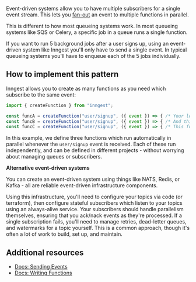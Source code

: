 Event-driven systems allow you to have multiple subscribers for a single event stream.  This lets you [fan-out](https://en.wikipedia.org/wiki/Fan-out_(software)#Message-oriented_middleware) an event to multiple functions in parallel.

This is different to how most queueing systems work.  In most queueing systems like SQS or Celery, a specific job in a queue runs a single function.

If you want to run 5 background jobs after a user signs up, using an event-driven system like Inngest you'll only have to send a single event.  In typical queueing systems you'll have to enqueue each of the 5 jobs individually.

## How to implement this pattern

Inngest allows you to create as many functions as you need which subscribe to the same event:

```typescript
import { createFunction } from "inngest";

const funcA = createFunction("user/signup", ({ event }) => { /* Your logic runs on signup here */ });
const funcB = createFunction("user/signup", ({ event }) => { /* And this function runs in parallel on signup */ });
const funcC = createFunction("user/signup", ({ event }) => { /* This function _also_ runs at the same time */ });
```

In this example, we define three functions which run automatically in parallel whenever the `user/signup` event is received.  Each of these run independently, and can be defined in different projects - without worrying about managing queues or subscribers.

**Alternative event-driven systems**

You can create an event-driven system using things like NATS, Redis, or Kafka - all are reliable event-driven infrastructure components.

Using this infrastructure, you'll need to configure your topics via code (or terraform), then configure stateful subscribers which listen to your topics using an always-alive service.  Your subscribers should handle parallelism themselves, ensuring that you ack/nack events as they're processed.  If a single subscription fails, you'll need to manage retries, dead-letter queues, and watermarks for a topic yourself. This is a common approach, though it's often a lot of work to build, set up, and maintain.

## Additional resources

* [Docs: Sending Events](/docs/events?ref=patterns)
* [Docs: Writing Functions](/docs/functions?ref=patterns)
